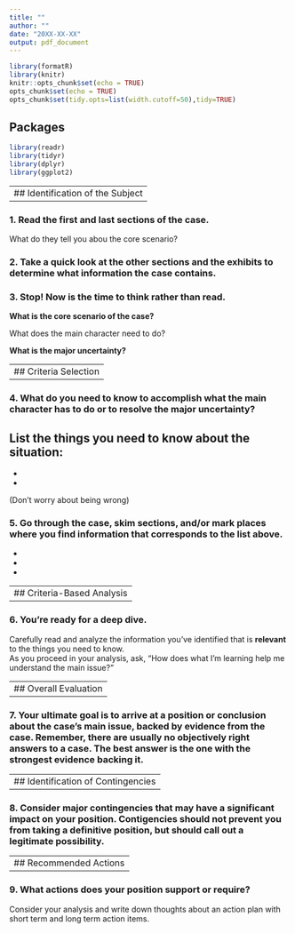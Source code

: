 ---
title: ""
author: ""
date: "20XX-XX-XX"
output: pdf_document
---

```{r setup, include=FALSE}
library(formatR)
library(knitr)
knitr::opts_chunk$set(echo = TRUE)
opts_chunk$set(echo = TRUE)
opts_chunk$set(tidy.opts=list(width.cutoff=50),tidy=TRUE)
```

## Packages

```{r packages, message=FALSE}
library(readr)
library(tidyr)
library(dplyr)
library(ggplot2)
```

---
## Identification of the Subject
---

### 1. Read the first and last sections of the case.  

What do they tell you abou the core scenario?  
  

### 2. Take a quick look at the other sections and the exhibits to determine what information the case contains.  
  

### 3. Stop! Now is the time to think rather than read.  

**What is the core scenario of the case?**  
  

What does the main character need to do?  
  

**What is the major uncertainty?**  
  

---
## Criteria Selection
---

### 4. What do you need to know to accomplish what the main character has to do or to resolve the major uncertainty?  
  
List the things you need to know about the situation:  
-   
-   
-   
  
(Don't worry about being wrong)  

### 5. Go through the case, skim sections, and/or mark places where you find information that corresponds to the list above.  

- 
- 
- 

---
## Criteria-Based Analysis  
---

### 6. You're ready for a deep dive.  

Carefully read and analyze the information you've identified that is **relevant** to the things you need to know.  
As you proceed in your analysis, ask, "How does what I'm learning help me understand the main issue?"  
  
---
## Overall Evaluation  
---

### 7. Your ultimate goal is to arrive at a position or conclusion about the case's main issue, backed by evidence from the case. Remember, there are usually no objectively right answers to a case. The best answer is the one with the strongest evidence backing it.  
  

---
## Identification of Contingencies  
---

### 8. Consider major contingencies that may have a significant impact on your position. Contigencies should not prevent you from taking a definitive position, but should call out a legitimate possibility.   

---
## Recommended Actions  
---

### 9. What actions does your position support or require?  

Consider your analysis and write down thoughts about an action plan with short term and long term action items.  
  


